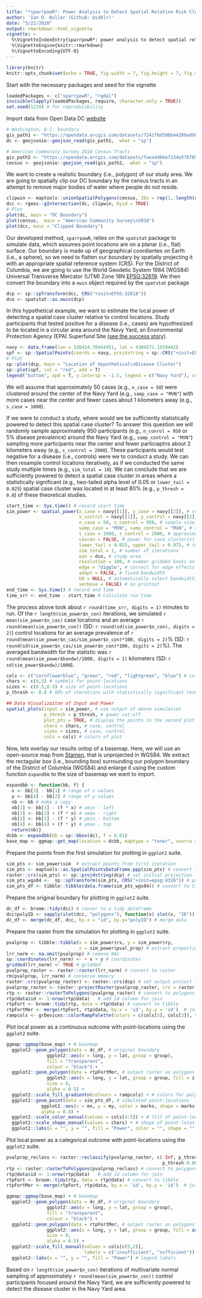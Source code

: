 ```yaml
---
title: "*sparrpowR*: Power Analysis to Detect Spatial Relative Risk Clusters"
author: 'Ian D. Buller (Github: @idblr)'
date: "5/22/2020"
output: rmarkdown::html_vignette
vignette: >
  %\VignetteIndexEntry{sparrpowR*: power analysis to detect spatial relative risk clusters}
  %\VignetteEngine{knitr::rmarkdown}
  %\VignetteEncoding{UTF-8}
---
```


```r
library(knitr)
knitr::opts_chunk$set(echo = TRUE, fig.width = 7, fig.height = 7, fig.show = "hold")
```

Start with the necessary packages and seed for the vignette
```r
loadedPackages <- c("sparrpowR", "rgdal")
invisible(lapply(loadedPackages, require, character.only = TRUE))
set.seed(1234) # for reproducibility
```

Import data from Open Data DC [website](https://opendata.dc.gov/datasets/washington-dc-boundary)
```r
# Washington, D.C. boundary
gis_path1 <- "https://opendata.arcgis.com/datasets/7241f6d500b44288ad983f0942b39663_10.geojson"
dc <- geojsonio::geojson_read(gis_path1,  what = "sp")

# American Community Survey 2018 Census Tracts
gis_path2 <- "https://opendata.arcgis.com/datasets/faea4d66e7134e57bf8566197f25b3a8_0.geojson"
census <- geojsonio::geojson_read(gis_path2,  what = "sp")
```

We want to create a realistic boundary (i.e., polygon) of our study area. We are going to spatially clip our DC boundary by the census tracts in an attempt to remove major bodies of water where people do not reside.
```r
clipwin <- maptools::unionSpatialPolygons(census, IDs = rep(1, length(census)))
dcc <- rgeos::gIntersection(dc, clipwin, byid = TRUE)
# Plot
plot(dc, main = "DC Boundary")
plot(census,  main = "American Community Survey\n2018")
plot(dcc, main = "Clipped Boundary")
```

Our developed method, `sparrpowR`, relies on the `spatstat` package to simulate data, which assumes point locations are on a planar (i.e., flat) surface. Our boundary is made up of geographical coordiantes on Earth (i.e., a sphere), so we need to flatten our boundary by spatially projecting it with an appropriate spatial reference system (CRS). For the District of Columbia, we are going to use the World Geodetic System 1984 (WGS84) Universal Transverse Mercator (UTM) Zone 18N [EPSG:32619](https://epsg.io/32618). We then convert the boundary into a `owin` object required by the `spatstat` package
```r
dcp <- sp::spTransform(dcc, CRS("+init=EPSG:32618"))
dco <- spatstat::as.owin(dcp)
```

In this hypothetical example, we want to estimate the local power of detecting a spatial case cluster relative to control locations. Study participants that tested positive for a disease (i.e., cases) are hypothesized to be located in a circular area around the Navy Yard, an Environmental Protection Agency (EPA) Superfund Site [(see the success story)](https://cumulis.epa.gov/supercpad/cursites/csitinfo.cfm?id=0300031).
```r
navy <- data.frame(lon = 326414.70444451, lat = 4304571.1539442)
spf <- sp::SpatialPoints(coords = navy, proj4string = sp::CRS("+init=EPSG:32618"))
# Plot
sp::plot(dcp, main = "Location of Hypothetical\nDisease Cluster")
sp::plot(spf, col = "red", add = T)
legend("bottom", xpd = T, y.intersp = -1.5, legend = c("Navy Yard"), col = "red", pch = 3, bty = "n")
```

We will assume that approximately 50 cases (e.g., `n_case = 50`) were clustered around the center of the Navy Yard (e.g., `samp_case = "MVN"`) with more cases near the center and fewer cases about 1 kilometers away (e.g., `s_case = 1000`).

If we were to conduct a study, where would we be sufficiently statistically powered to detect this spatial case cluster? To answer this question we will randomly sample approximately 950 participants (e.g., `n_conrol = 950` or 5% disease prevalence) around the Navy Yard (e.g., `samp_control = "MVN"`) sampling more participants near the center and fewer particiaptns about 2 kilometers away (e.g., `s_control = 2000`). These participants would test negative for a disease (i.e., controls) were we to conduct a study. We can then resample control locations iteratively, as if we conducted the same study multiple times (e.g., `sim_total = 10`). We can conclude that we are sufficiently powered to detect a spatial case cluster in areas where a statistically significant (e.g., two-tailed alpha level of 0.05 or `lower_tail = 0.025`) spatial case cluster was located in at least 80% (e.g., `p_thresh = 0.8`) of these theoretical studies. 

```r
start_time <- Sys.time() # record start time
sim_power <- spatial_power(x_case = navy[[1]], y_case = navy[[2]], # center of cluster
                           x_control = navy[[1]], y_control = navy[[2]], # center of cluster
                           n_case = 50, n_control = 950, # sample size of case/control
                           samp_case = "MVN", samp_control = "MVN", # samplers
                           s_case = 1000, s_control = 2000, # approximate size of clusters
                           cascon = FALSE, # power for case cluster(s) only
                           lower_tail = 0.025, upper_tail = 0.975, # two-tailed alpha
                           sim_total = 1, # number of iterations
                           win = dco, # study area
                           resolution = 100, # number gridded knots on x-axis
                           edge = "diggle", # correct for edge effects
                           adapt = FALSE, # fixed-bandwidth
                           h0 = NULL, # automatically select bandwidth for each iteration
                           verbose = FALSE) # no printout
end_time <- Sys.time() # record end time
time_srr <- end_time - start_time # Calculate run time
```

The process above took about `r round(time_srr, digits = 1)` minutes to run. Of the `r length(sim_power$n_con)` iterations, we simulated `r mean(sim_power$n_cas)` case locations and an average `r round(mean(sim_power$n_con))` (SD: `r round(sd(sim_power$n_con), digits = 2)`) control locations for an average prevalence of `r round(mean(sim_power$n_cas/sim_power$n_con)*100, digits = 2)`% (SD: `r round(sd(sim_power$n_cas/sim_power$n_con)*100, digits = 2)`%). The averaged bandwidth for the statistic was `r round(mean(sim_power$bandw)/1000, digits = 1)` kilometers (SD: `r sd(sim_power$bandw)/1000`).

```r
cols <- c("cornflowerblue", "green", "red", "lightgreen", "blue") # colors for plots
chars <- c(4,5) # symbols for point-locations
sizes <- c(0.5,0.5) # size of point-locations
p_thresh <- 0.8 # 80% of iterations with statistically significant results

## Data Visualizaiton of Input and Power
spatial_plots(input = sim_power, # use output of above simulation
              p_thresh = p_thresh, # power cut-off
              plot_pts = TRUE, # display the points in the second plot
              chars = chars, # case, control
              sizes = sizes, # case, control
              cols = cols) # colors of plot
```

Now, lets overlay our results ontop of a basemap. Here, we will use an open-source map from [Stamen](http://maps.stamen.com/#terrain/12/37.7706/-122.3782), that is unprojected in WGS84. We extract the rectagular box (i.e., bounding box) surrounding our polygon boundary of the District of Columbia (WGS84) and enlarge it using the custom function `expandbb` to the size of basemap we want to import. 
```r
expandbb <- function(bb, f) {
  x <- bb[3] - bb[1] # range of x values
  y <- bb[4] - bb[2] # range of y values
  nb <- bb # make a copy
  nb[1] <- bb[1] - (f * x) # xmin - left
  nb[3] <- bb[3] + (f * x) # xmax - right
  nb[2] <- bb[2] - (f * y) # ymin - bottom
  nb[4] <- bb[4] + (f * y) # ymax - top
  return(nb)}
dcbb <- expandbb(bb = sp::bbox(dc), f = 0.01)
base_map <- ggmap::get_map(location = dcbb, maptype = "toner", source = "stamen")
```

Prepare the points from the first simulation for plotting in `ggplot2` suite.
```r
sim_pts <- sim_power$sim  # extract points from first iteration
sim_pts <- maptools::as.SpatialPointsDataFrame.ppp(sim_pts) # convert to spatial data frame
raster::crs(sim_pts) <- sp::proj4string(dcp) # set initial projection
sim_pts_wgs84 <-  sp::spTransform(sim_pts, CRS("+init=epsg:4326")) # project to basemap
sim_pts_df <- tibble::tibble(data.frame(sim_pts_wgs84)) # convert to tidy data frame
```

Prepare the original boundary for plotting in `ggplot2` suite.
```r
dc_df <- broom::tidy(dcc) # conver to a tidy dataframe
dcc$polyID <- sapply(slot(dcc, "polygons"), function(x) slot(x, "ID")) # preserve polygon id for merge
dc_df <- merge(dc_df, dcc, by.x = "id", by.y="polyID") # merge data
```

Prepare the raster from the simulation for plotting in `ggplot2` suite.
```r
pvalprop <- tibble::tibble(x = sim_power$rx, y = sim_power$ry,
                           z = sim_power$pval_prop) # extract proportion significant
lrr_narm <- na.omit(pvalprop) # remove NAs
sp::coordinates(lrr_narm) <- ~ x + y # coordinates
gridded(lrr_narm) <- TRUE # gridded
pvalprop_raster <- raster::raster(lrr_narm) # convert to raster
rm(pvalprop, lrr_narm) # conserve memory
raster::crs(pvalprop_raster) <- raster::crs(dcp) # set output project (UTM 18N)
pvalprop_raster <- raster::projectRaster(pvalprop_raster, crs = raster::crs(dc)) # unproject (WGS84)
rtp <- raster::rasterToPolygons(pvalprop_raster) # convert to polygons
rtp@data$id <- 1:nrow(rtp@data)   # add id column for join
rtpFort <- broom::tidy(rtp, data = rtp@data) # convert to tibble
rtpFortMer <- merge(rtpFort, rtp@data, by.x = 'id', by.y = 'id')  # join data
rampcols <- grDevices::colorRampPalette(colors = c(cols[5], cols[2]), space="Lab")(length(raster::values(pvalprop_raster))) # set colorramp
```

Plot local power as a continuous outcome with point-locations using the `ggplot2` suite.
```r
ggmap::ggmap(base_map) + # basemap
  ggplot2::geom_polygon(data = dc_df, # original boundary
               ggplot2::aes(x = long, y = lat, group = group),
               fill = "transparent",
               colour = "black") +
  ggplot2::geom_polygon(data = rtpFortMer, # output raster as polygons
               ggplot2::aes(x = long, y = lat, group = group, fill = z), 
               size = 0, 
               alpha = 0.5) +
  ggplot2::scale_fill_gradientn(colours = rampcols) + # colors for polygons
  ggplot2::geom_point(data = sim_pts_df, # simulated point-locations
             ggplot2::aes(x = mx, y = my, color = marks, shape = marks),
             alpha = 0.8) + 
  ggplot2::scale_color_manual(values = cols[4:5]) + # fill of point-locations
  ggplot2::scale_shape_manual(values = chars) + # shope of point-locations
  ggplot2::labs(x = "", y = "", fill = "Power", color = "", shape = "") # legend labels
```

Plot local power as a categorical outcome with point-locations using the `ggplot2` suite.
```r
pvalprop_reclass <- raster::reclassify(pvalprop_raster, c(-Inf, p_thresh-0.0000001, 1,
                                                          p_thresh-0.0000001, Inf, 2))
rtp <- raster::rasterToPolygons(pvalprop_reclass) # convert to polygons
rtp@data$id <- 1:nrow(rtp@data)   # add id column for join
rtpFort <- broom::tidy(rtp, data = rtp@data) # convert to tibble
rtpFortMer <- merge(rtpFort, rtp@data, by.x = 'id', by.y = 'id')  # join data

ggmap::ggmap(base_map) + # basemap 
  ggplot2::geom_polygon(data = dc_df, # original boundary
               ggplot2::aes(x = long, y = lat, group = group),
               fill = "transparent",
               colour = "black") +
  ggplot2::geom_polygon(data = rtpFortMer, # output raster as polygons
               ggplot2::aes(x = long, y = lat, group = group, fill = as.factor(z)), 
               size = 0, 
               alpha = 0.5) +
  ggplot2::scale_fill_manual(values = cols[c(5,2)],
                             labels = c("insufficient", "sufficient")) + # colors for polygons
  ggplot2::labs(x = "", y = "", fill = "Power") # legend labels
```

Based on `r length(sim_power$n_con)` iterations of multivariate normal sampling of approximately `r round(mean(sim_power$n_con))` control participants focused around the Navy Yard, we are sufficiently powered to detect the disease cluster in the Navy Yard area. 
